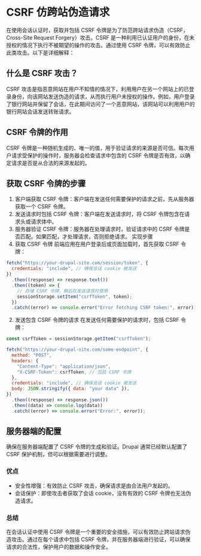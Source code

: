 
<Meta title="开发/用户认证/仿跨站伪造请求" id="csrf" />

# CSRF 仿跨站伪造请求

在使用会话认证时，获取并包括 CSRF 令牌是为了防范跨站请求伪造（CSRF，Cross-Site Request Forgery）攻击。CSRF 是一种利用已认证用户的身份，在未授权的情况下执行不被期望的操作的攻击。通过使用 CSRF 令牌，可以有效防止此类攻击。以下是详细解释：

## 什么是 CSRF 攻击？

CSRF 攻击是指恶意网站在用户不知情的情况下，利用用户在另一个网站上的已登录身份，向该网站发送伪造的请求，从而执行用户未授权的操作。例如，用户登录了银行网站并保留了会话，在此期间访问了一个恶意网站，该网站可以利用用户的银行网站会话发送转账请求。

## CSRF 令牌的作用

CSRF 令牌是一种随机生成的、唯一的值，用于验证请求的来源是否可信。每次用户请求受保护的操作时，服务器会检查请求中包含的 CSRF 令牌是否有效，以确定请求是否是从合法的来源发起的。

## 获取 CSRF 令牌的步骤

1. 客户端获取 CSRF 令牌：客户端在发送任何需要保护的请求之前，先从服务器获取一个 CSRF 令牌。
2. 发送请求时包括 CSRF 令牌：客户端在发送请求时，将 CSRF 令牌包含在请求头或请求体中。
3. 服务器验证 CSRF 令牌：服务器在处理请求时，验证请求中的 CSRF 令牌是否匹配。如果匹配，才处理请求，否则拒绝请求。
   实现步骤
4. 获取 CSRF 令牌
   前端应用在用户登录后或页面加载时，首先获取 CSRF 令牌：

```js
fetch("https://your-drupal-site.com/session/token", {
  credentials: "include", // 确保会话 cookie 被发送
})
  .then((response) => response.text())
  .then((token) => {
    // 存储 CSRF 令牌，稍后在发送请求时使用
    sessionStorage.setItem("csrfToken", token);
  })
  .catch((error) => console.error("Error fetching CSRF token:", error));
```

2. 发送包含 CSRF 令牌的请求
   在发送任何需要保护的请求时，包括 CSRF 令牌：

```js
const csrfToken = sessionStorage.getItem("csrfToken");

fetch("https://your-drupal-site.com/some-endpoint", {
  method: "POST",
  headers: {
    "Content-Type": "application/json",
    "X-CSRF-Token": csrfToken, // 包括 CSRF 令牌
  },
  credentials: "include", // 确保会话 cookie 被发送
  body: JSON.stringify({ data: "your data" }),
})
  .then((response) => response.json())
  .then((data) => console.log(data))
  .catch((error) => console.error("Error:", error));
```

## 服务器端的配置

确保在服务器端配置了 CSRF 令牌的生成和验证。Drupal 通常已经默认配置了 CSRF 保护机制，但可以根据需要进行调整。

### 优点

- 安全性增强：有效防止 CSRF 攻击，确保请求是由合法用户发起的。
- 会话保护：即使攻击者获取了会话 cookie，没有有效的 CSRF 令牌也无法伪造请求。

### 总结

在会话认证中使用 CSRF 令牌是一个重要的安全措施，可以有效防止跨站请求伪造攻击。通过在每个请求中包括 CSRF 令牌，并在服务器端进行验证，可以确保请求的合法性，保护用户的数据和操作安全。
